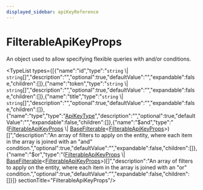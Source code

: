 ```yaml
---
displayed_sidebar: apiKeyReference
---
```



# FilterableApiKeyProps

An object used to allow specifying flexible queries with and/or conditions.

<TypeList types={[{"name":"id","type":"`string` \\| `string`[]","description":"","optional":true,"defaultValue":"","expandable":false,"children":[]},{"name":"token","type":"`string` \\| `string`[]","description":"","optional":true,"defaultValue":"","expandable":false,"children":[]},{"name":"title","type":"`string` \\| `string`[]","description":"","optional":true,"defaultValue":"","expandable":false,"children":[]},{"name":"type","type":"[ApiKeyType](../types/api_key.ApiKeyType.mdx)","description":"","optional":true,"defaultValue":"","expandable":false,"children":[]},{"name":"$and","type":"([FilterableApiKeyProps](api_key.FilterableApiKeyProps.mdx) \\| [BaseFilterable](api_key.BaseFilterable.mdx)&#60;[FilterableApiKeyProps](api_key.FilterableApiKeyProps.mdx)&#62;)[]","description":"An array of filters to apply on the entity, where each item in the array is joined with an \"and\" condition.","optional":true,"defaultValue":"","expandable":false,"children":[]},{"name":"$or","type":"([FilterableApiKeyProps](api_key.FilterableApiKeyProps.mdx) \\| [BaseFilterable](api_key.BaseFilterable.mdx)&#60;[FilterableApiKeyProps](api_key.FilterableApiKeyProps.mdx)&#62;)[]","description":"An array of filters to apply on the entity, where each item in the array is joined with an \"or\" condition.","optional":true,"defaultValue":"","expandable":false,"children":[]}]}  sectionTitle="FilterableApiKeyProps"/>
